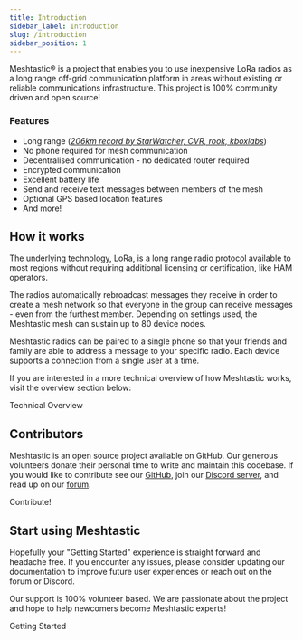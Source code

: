```yaml
---
title: Introduction
sidebar_label: Introduction
slug: /introduction
sidebar_position: 1
---
```



Meshtastic® is a project that enables you to use inexpensive LoRa radios as a long range off-grid communication platform in areas without existing or reliable communications infrastructure. This project is 100% community driven and open source!

### Features

- Long range ([_206km record by StarWatcher, CVR, rook, kboxlabs_](/docs/overview/range-tests#current-record))
- No phone required for mesh communication
- Decentralised communication - no dedicated router required
- Encrypted communication
- Excellent battery life
- Send and receive text messages between members of the mesh
- Optional GPS based location features
- And more!

## How it works

The underlying technology, LoRa, is a long range radio protocol available to most regions without requiring additional licensing or certification, like HAM operators.

The radios automatically rebroadcast messages they receive in order to create a mesh network so that everyone in the group can receive messages - even from the furthest member. Depending on settings used, the Meshtastic mesh can sustain up to 80 device nodes.

Meshtastic radios can be paired to a single phone so that your friends and family are able to address a message to your specific radio. Each device supports a connection from a single user at a time.

If you are interested in a more technical overview of how Meshtastic works, visit the overview section below:

<div className="indexCtasBody">
  <Link
    className={"button button--outline  button--lg cta--button"}
    to={"/docs/overview"}
  >
    Technical Overview
  </Link>
</div>

## Contributors

Meshtastic is an open source project available on GitHub. Our generous volunteers donate their personal time to write and maintain this codebase. If you would like to contribute see our [GitHub](https://github.com/meshtastic), join our [Discord server](https://discord.gg/ktMAKGBnBs), and read up on our [forum](https://meshtastic.discourse.group).

<div className="indexCtasBody">
  <Link
    className={"button button--outline  button--lg cta--button"}
    to={"/docs/contributing"}
  >
    Contribute!
  </Link>
</div>

<!--- FIXME add Github organization list/contributor list --->

## Start using Meshtastic

Hopefully your "Getting Started" experience is straight forward and headache free. If you encounter any issues, please consider updating our documentation to improve future user experiences or reach out on the forum or Discord.

Our support is 100% volunteer based. We are passionate about the project and hope to help newcomers become Meshtastic experts!

<div className="indexCtasBody">
  <Link
    className={"button button--outline  button--lg cta--button"}
    to={"/docs/getting-started"}
  >
    Getting Started
  </Link>
</div>
